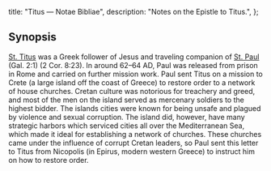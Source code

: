   title: "Titus — Notae Bibliae",
  description: "Notes on the Epistle to Titus.",
};

<Initial text="Epistle to Titus" />

## Synopsis

[St. Titus](/people/saints/biblical/titus) was a Greek follower of Jesus and traveling companion of [St. Paul](/people/saints/apostles/paul) (Gal. 2:1) (2 Cor. 8:23). In around 62–64 AD, Paul was released from prison in Rome and carried on further mission work. Paul sent Titus on a mission to Crete (a large island off the coast of Greece) to restore order to a network of house churches. Cretan culture was notorious for treachery and greed, and most of the men on the island served as mercenary soldiers to the highest bidder. The islands cities were known for being unsafe and plagued by violence and sexual corruption. The island did, however, have many strategic harbors which serviced cities all over the Mediterranean Sea, which made it ideal for establishing a network of churches. These churches came under the influence of corrupt Cretan leaders, so Paul sent this letter to Titus from Nicopolis (in Epirus, modern western Greece) to instruct him on how to restore order.
